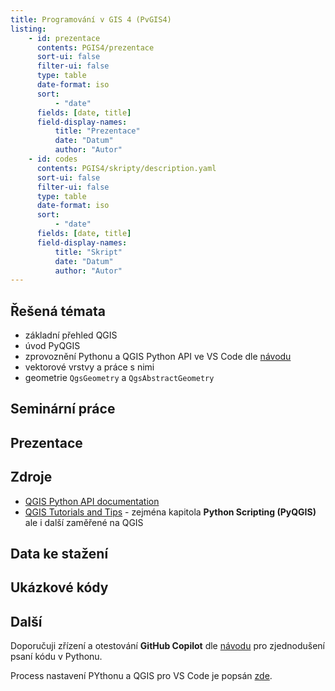 ```yaml
---
title: Programování v GIS 4 (PvGIS4)
listing:
    - id: prezentace
      contents: PGIS4/prezentace
      sort-ui: false
      filter-ui: false
      type: table
      date-format: iso
      sort:
          - "date"
      fields: [date, title] 
      field-display-names:
          title: "Prezentace"
          date: "Datum"
          author: "Autor"
    - id: codes
      contents: PGIS4/skripty/description.yaml
      sort-ui: false
      filter-ui: false
      type: table
      date-format: iso
      sort:
          - "date"
      fields: [date, title] 
      field-display-names:
          title: "Skript"
          date: "Datum"
          author: "Autor"
---
```


## Řešená témata{.topics}

- základní přehled [QGIS]{.software}
- úvod [PyQGIS]{.software}
- zprovoznění Pythonu a QGIS Python API ve [VS Code]{.software} dle [návodu](../tools/osgeo4w.qmd#nastavení-python-prostředí-pro-visual-studiu-code-včetně-pythonu-i-qgis-python-api)
- vektorové vrstvy a práce s nimi
- geometrie `QgsGeometry` a `QgsAbstractGeometry`

## Seminární práce{.seminar-work}

## Prezentace{.presentations}

::: {#prezentace}
:::

## Zdroje{.sources}

- [QGIS Python API documentation](https://qgis.org/pyqgis/master/)
- [QGIS Tutorials and Tips](https://www.qgistutorials.com/en/) - zejména kapitola **Python Scripting (PyQGIS)** ale i další zaměřené na [QGIS]{.software}

## Data ke stažení{.data-sources}

## Ukázkové kódy{.codes}

::: {#codes}
:::

## Další 

Doporučuji zřízení a otestování **GitHub Copilot** dle [návodu](../tools/github-copilot.qmd) pro zjednodušení psaní kódu v Pythonu.

Process nastavení PYthonu a QGIS pro [VS Code]{.software} je popsán [zde](../tools/osgeo4w.qmd#nastavení-python-prostředí-pro-visual-studiu-code-včetně-pythonu-i-qgis-python-api).